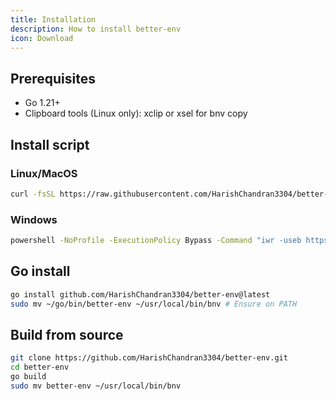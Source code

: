 ```yaml
---
title: Installation
description: How to install better-env
icon: Download
---
```


## Prerequisites

- Go 1.21+
- Clipboard tools (Linux only): xclip or xsel for bnv copy


## Install script

### Linux/MacOS
```bash
curl -fsSL https://raw.githubusercontent.com/HarishChandran3304/better-env/main/scripts/install.sh | sh
```

### Windows
```bash
powershell -NoProfile -ExecutionPolicy Bypass -Command "iwr -useb https://raw.githubusercontent.com/HarishChandran3304/better-env/main/scripts/install.ps1 | iex"
```

## Go install

```bash
go install github.com/HarishChandran3304/better-env@latest
sudo mv ~/go/bin/better-env ~/usr/local/bin/bnv # Ensure on PATH
```

## Build from source

```bash
git clone https://github.com/HarishChandran3304/better-env.git
cd better-env
go build
sudo mv better-env ~/usr/local/bin/bnv
```